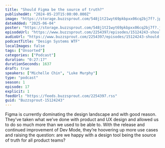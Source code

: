 ```yaml
---
title: "Should Figma be the source of truth?"
publishedAt: "2024-05-23T15:00:00.000Z"
image: "https://storage.buzzsprout.com/548j1t21wyt69pkbpxx06cq2bj7f?.jpg"
dateAdded: "2025-06-04"
poster: "https://storage.buzzsprout.com/548j1t21wyt69pkbpxx06cq2bj7f?.jpg"
episodeUrl: "https://www.buzzsprout.com/2254397/episodes/15124243-should-figma-be-the-source-of-truth.mp3"
audioUrl: "https://www.buzzsprout.com/2254397/episodes/15124243-should-figma-be-the-source-of-truth.mp3"
podcastTitle: "Design Systems WTF"
localImages: false
tags: ["Unsorted"]
categories: ["Podcast"]
duration: "0:27:17"
durationSeconds: 1637
draft: true
speakers: ["Michelle Chin", "Luke Murphy"]
type: "podcast"
season: 1
episode: 17
explicit: 1
feedUrl: "https://feeds.buzzsprout.com/2254397.rss"
guid: "Buzzsprout-15124243"
---
```

Figma is currently dominating the design landscape and with good reason. They’ve taken what we’ve done with product and UX design and allowed us to do so much more than we used to be able to. With the release and continued improvement of Dev Mode, they’re hoovering up more use cases and raising the question: are we happy with a design tool being the source of truth for all product teams?
